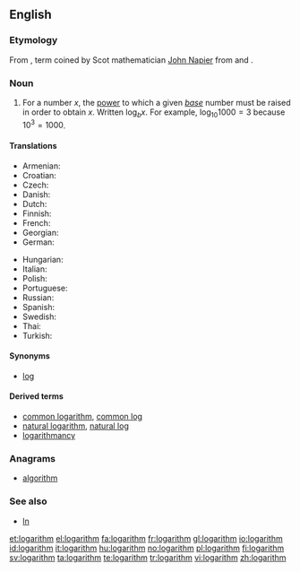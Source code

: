 {{wikipedia}}
==English==

===Etymology===
From {{NL.}} {{term|logarithmus|lang=la}}, term coined by Scot mathematician [[w:John Napier|John Napier]] from {{etyl|grc}} {{term|λόγος||word, reason|sc=Polytonic|tr=logos|lang=grc}} and {{term|ἀριθμός||number|sc=Polytonic|tr=arithmos|lang=grc}}.

===Noun===
{{en-noun}}

# {{mathematics}} For a number <math>x</math>, the [[power]] to which a given ''[[base]]'' number must be raised in order to obtain <math>x</math>.  Written <math>\log_b x</math>.  For example, <math>\log_{10} 1000 = 3</math> because <math>10^3 = 1000</math>.

====Translations====
{{trans-top|for a number x, the power to which a given base number must be raised in order to obtain x}}
* Armenian: {{t-|hy|լոգարիթմ|tr=logarit’m|sc=Armn|xs=Armenian}}
* Croatian: {{t-|hr|logaritam|m}}
* Czech: {{t-|cs|logaritmus|m}}
* Danish: {{t|da|logaritme|c}}
* Dutch: {{t|nl|logaritme|n}}
* Finnish: {{t-|fi|logaritmi}}
* French: {{t|fr|logarithme|m}}
* Georgian: {{t-|ka|ლოგარითმი|tr=logarit’mi|xs=Georgian}}
* German: {{t+|de|Logarithmus|m}}
{{trans-mid}}
* Hungarian: {{t-|hu|logaritmus}}
* Italian: {{t-|it|logaritmo|m}}
* Polish: {{t-|pl|logarytm|m}}
* Portuguese: {{t+|pt|logaritmo|m}}
* Russian: {{t|ru|логарифм|m|tr=logarífm|sc=Cyrl}}
* Spanish: {{t-|es|logaritmo|m}}
* Swedish: {{t+|sv|logaritm|c}}
* Thai: {{t|th|ลอการิทึม|tr=logaaríteum|sc=Thai|xs=Thai}}
* Turkish: {{t+|tr|logaritma}}
{{trans-bottom}}

====Synonyms====
* [[log]]

====Derived terms====
* [[common logarithm]], [[common log]]
* [[natural logarithm]], [[natural log]]
* [[logarithmancy]]

===Anagrams===
* [[algorithm]]

===See also===
* [[ln]]

[[et:logarithm]]
[[el:logarithm]]
[[fa:logarithm]]
[[fr:logarithm]]
[[gl:logarithm]]
[[io:logarithm]]
[[id:logarithm]]
[[it:logarithm]]
[[hu:logarithm]]
[[no:logarithm]]
[[pl:logarithm]]
[[fi:logarithm]]
[[sv:logarithm]]
[[ta:logarithm]]
[[te:logarithm]]
[[tr:logarithm]]
[[vi:logarithm]]
[[zh:logarithm]]